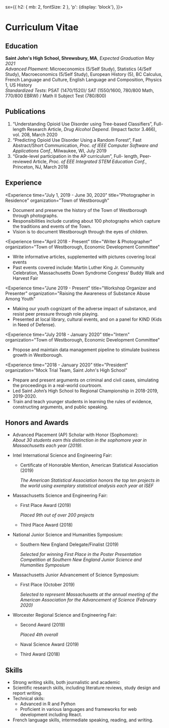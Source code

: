 
<Meta title='Curriculum Vitae' />
<Container
  
  sx={{
    h2: { mb: 2, fontSize: 2 },
    'p': {display: 'block'},
  }}>


# Curriculum Vitae

## Education

**Saint John's High School, Shrewsbury, MA**, *Expected Graduation May 2021*  
*Advanced Plaement*: Microeconomics (5/Self Study), Statistics (4/Self Study), Macroeconomics (5/Self Study), European History (5), BC Calculus, French Language and Culture, English Language and Composition, Physics 1, US History  
*Standardized Tests*: PSAT (1470/1520)/ SAT (1550/1600, 780/800 Math, 770/800 EBRW) / Math II Subject Test (780/800)

## Publications
1. “Understanding Opioid Use Disorder using Tree-based Classifiers”, Full-length Research Article, *Drug Alcohol Depend*. (Impact factor 3.466), vol. 208, March 2020
2. “Predicting Opioid Use Disorder Using a Random Forest”, Fast Abstract/Short Communication, *Proc. of IEEE Computer Software and Applications Conf.*, Milwaukee, WI, July 2019
3. “Grade-level participation in the AP curriculum”, Full- length, Peer-reviewed Article, *Proc. of EEE Integrated STEM Education Conf.*, Princeton, NJ, March 2018

## Experience
<Experience
  time="July 1, 2019 - June 30, 2020"
  title="Photographer in Residence"
  organization="Town of Westborough"
>

- Document and preserve the history of the Town of Westborough through photographs.
- Responsibilities include curating about 100 photographs which capture the traditions and events of the Town.
- Vision is to document Westborough through the eyes of children.

</Experience>

<Experience
  time="April 2018 - Present"
  title="Writer & Photographer"
  organization="Town of Westborough, Economic Development Committee"
>

- Write informative articles, supplemented with pictures covering local events
- Past events covered include: Martin Luther King Jr. Community Celebration, Massachusetts Down Syndrome Congress’ Buddy Walk and Harvest Fair

</Experience>

<Experience
  time="June 2019 - Present"
  title="Workshop Organizer and Presenter"
  organization="Raising the Awareness of Substance Abuse Among Youth"
>

- Making our youth cognizant of the adverse impact of substance, and resist peer pressure through role playing.
- Presented at local library, cultural events, and on a panel for KIND (Kids in Need of Defense).

</Experience>

<Experience
  time="July 2018 - January 2020"
  title="Intern"
  organization="Town of Westborough, Economic Development Committee"
>

- Propose and maintain data management pipeline to stimulate business growth in Westborough.

</Experience>

<Experience
  time="2018 - January 2020"
  title="President"
  organization="Mock Trial Team, Saint John's High School"
>

- Prepare and present arguments on criminal and civil cases, simulating the proceedings in a real-world courtroom.
- Led Saint John’s High School to Regional Championship in 2018-2019, 2019-2020.
- Train and teach younger students in learning the rules of evidence, constructing arguments, and public speaking.

</Experience>

## Honors and Awards
- Advanced Placement (AP) Scholar with Honor (Sophomore):   
*About 30 students earn this distinction in the sophomore year in Massachusetts each year (2019).*
- Intel International Science and Engineering Fair:
  - Certificate of Honorable Mention, American Statistical Association (2019)

    *The American Statistical Association honors the top ten projects in the world using exemplary statistical analysis each year at ISEF*
- Massachusetts Science and Engineering Fair:
  - First Place Award (2019)

    *Placed 9th out of over 200 projects*
  - Third Place Award (2018)
- National Junior Science and Humanities Symposium:
  - Southern New England Delegate/Finalist (2019)

    *Selected for winning First Place in the Poster Presentation Competition at Southern
    New England Junior Science and Humanities Symposium* 
- Massachusetts Junior Advancement of Science Symposium:
  - First Place (October 2019)

    *Selected to represent Massachusetts at the annual meeting of the American Association for the
    Advancement of Science (February 2020)*

- Worcester Regional Science and Engineering Fair:
  - Second Award (2019)

    *Placed 4th overall*
  - Naval Science Award (2019)
  - Third Award (2018)



## Skills

- Strong writing skills, both journalistic and academic
- Scientific research skills, including literature reviews, study design and report writing.
- Technical skils:
  - Advanced in R and Python
  - Proficient in various languages and frameworks for web development including React.
- French language skills, intermediate speaking, reading, and writing.




</Container>
